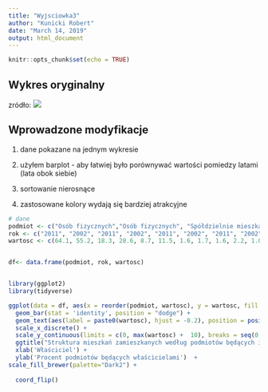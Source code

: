 ```yaml
---
title: "Wyjsciowka3"
author: "Kunicki Robert"
date: "March 14, 2019"
output: html_document
---
```


```r
knitr::opts_chunk$set(echo = TRUE)
```

## Wykres oryginalny

zródło: 
![](WykresOrg.PNG)

## Wprowadzone modyfikacje
1) dane pokazane na jednym wykresie

2) użyłem barplot - aby łatwiej było porównywać wartości pomiedzy latami (lata obok siebie)

3) sortowanie nierosnące

4) zastosowane kolory wydają się bardziej atrakcyjne


```r

# dane
podmiot <- c("Osób fizycznych","Osób fizycznych", "Spółdzielnie mieszkaniowe", "Spółdzielnie mieszkaniowe", "Gmin", "Gmin", "Skarbu Państwa", "Skarbu Państwa", "Zakłady Pracy", "Zakłady Pracy", "Pozostałych Podmiotów", "Pozostałych Podmiotów", "Nieustalona", "Nieustalona")
rok <- c("2011", "2002", "2011", "2002", "2011", "2002", "2011", "2002", "2011", "2002", "2011", "2002", "2011", "2002")
wartosc <- c(64.1, 55.2, 18.3, 28.6, 8.7, 11.5, 1.6, 1.7, 1.6, 2.2, 1.0, 0.6, 4.0, 0.3)


df<- data.frame(podmiot, rok, wartosc)


library(ggplot2)
library(tidyverse)

ggplot(data = df, aes(x = reorder(podmiot, wartosc), y = wartosc, fill = rok)) + 
  geom_bar(stat = 'identity', position = "dodge") +
  geom_text(aes(label = paste0(wartosc), hjust = -0.2), position = position_dodge(width = 0.9)) +
  scale_x_discrete() +
  scale_y_continuous(limits = c(0, max(wartosc) +  10), breaks = seq(0, max(wartosc) +  10, by = 10)) + 
  ggtitle("Struktura mieszkań zamieszkanych według podmiotów będących ich właścicielami w latach 2002 i 2011") +
  xlab('Właściciel') +
  ylab('Procent podmiotów będących właścicielami')  +
scale_fill_brewer(palette="Dark2") +
  
  coord_flip()

```

